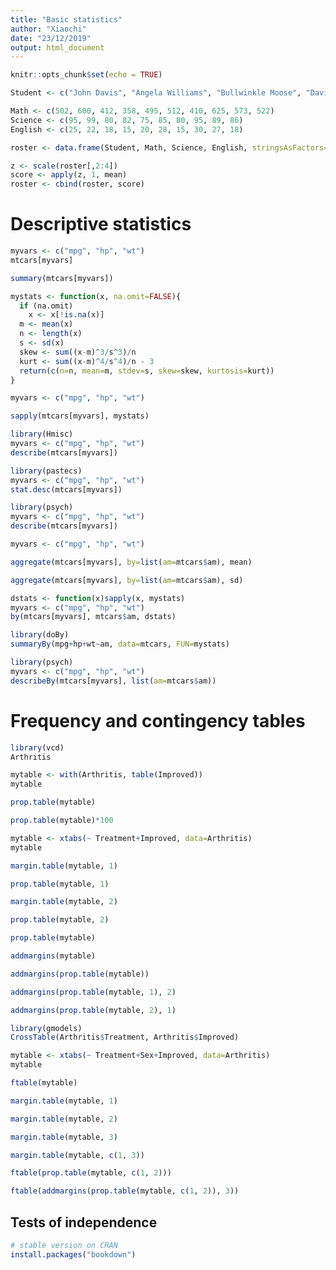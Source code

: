 ```yaml
---
title: "Basic statistics"
author: "Xiaochi"
date: "23/12/2019"
output: html_document
---
```


```r
knitr::opts_chunk$set(echo = TRUE)
```

```r
Student <- c("John Davis", "Angela Williams", "Bullwinkle Moose", "David Jones", "Janice Markhammer", "Cheryl Cushing", "Reuven Ytzrhak", "Greg Knox", "Joel England", "Mary Rayburn")

Math <- c(502, 600, 412, 358, 495, 512, 410, 625, 573, 522)
Science <- c(95, 99, 80, 82, 75, 85, 80, 95, 89, 86)
English <- c(25, 22, 18, 15, 20, 28, 15, 30, 27, 18)

roster <- data.frame(Student, Math, Science, English, stringsAsFactors=FALSE)
```

```r
z <- scale(roster[,2:4])
score <- apply(z, 1, mean)
roster <- cbind(roster, score)
```


# Descriptive statistics

```r
myvars <- c("mpg", "hp", "wt")
mtcars[myvars]
```

```r
summary(mtcars[myvars])
```

```r
mystats <- function(x, na.omit=FALSE){
  if (na.omit)
    x <- x[!is.na(x)]
  m <- mean(x)
  n <- length(x)
  s <- sd(x)
  skew <- sum((x-m)^3/s^3)/n
  kurt <- sum((x-m)^4/s^4)/n - 3
  return(c(n=n, mean=m, stdev=s, skew=skew, kurtosis=kurt))
}

myvars <- c("mpg", "hp", "wt")

sapply(mtcars[myvars], mystats)
```

```r
library(Hmisc)
myvars <- c("mpg", "hp", "wt")
describe(mtcars[myvars])
```

```r
library(pastecs)
myvars <- c("mpg", "hp", "wt")
stat.desc(mtcars[myvars])
```

```r
library(psych)
myvars <- c("mpg", "hp", "wt")
describe(mtcars[myvars])
```

```r
myvars <- c("mpg", "hp", "wt")

aggregate(mtcars[myvars], by=list(am=mtcars$am), mean)
```


```r
aggregate(mtcars[myvars], by=list(am=mtcars$am), sd)
```

```r
dstats <- function(x)sapply(x, mystats)
myvars <- c("mpg", "hp", "wt")
by(mtcars[myvars], mtcars$am, dstats)
```

```r
library(doBy)
summaryBy(mpg+hp+wt~am, data=mtcars, FUN=mystats)
```

```r
library(psych)
myvars <- c("mpg", "hp", "wt")
describeBy(mtcars[myvars], list(am=mtcars$am))
```

# Frequency and contingency tables

```r
library(vcd)
Arthritis
```

```r
mytable <- with(Arthritis, table(Improved))
mytable
```

```r
prop.table(mytable)
```

```r
prop.table(mytable)*100
```

```r
mytable <- xtabs(~ Treatment+Improved, data=Arthritis)
mytable
```

```r
margin.table(mytable, 1)
```

```r
prop.table(mytable, 1)
```

```r
margin.table(mytable, 2)
```

```r
prop.table(mytable, 2)
```

```r
prop.table(mytable)
```


```r
addmargins(mytable)
```

```r
addmargins(prop.table(mytable))
```

```r
addmargins(prop.table(mytable, 1), 2)
```

```r
addmargins(prop.table(mytable, 2), 1)
```

```r
library(gmodels)
CrossTable(Arthritis$Treatment, Arthritis$Improved)
```

```r
mytable <- xtabs(~ Treatment+Sex+Improved, data=Arthritis)
mytable
```

```r
ftable(mytable)
```

```r
margin.table(mytable, 1)
```

```r
margin.table(mytable, 2)
```

```r
margin.table(mytable, 3)
```

```r
margin.table(mytable, c(1, 3))
```

```r
ftable(prop.table(mytable, c(1, 2)))
```

```r
ftable(addmargins(prop.table(mytable, c(1, 2)), 3))
```

## Tests of independence

```r
# stable version on CRAN
install.packages("bookdown")
```


